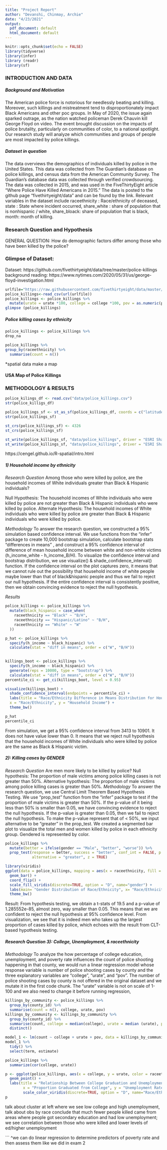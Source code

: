 ```yaml
---
title: "Project Report"
author: "Devanshi, Chinmay, Archie"
date: "4/23/2021"
output:
  pdf_document: default
  html_document: default
---
```


```r
knitr::opts_chunk$set(echo = FALSE)
library(tidyverse)
library(infer)
library (readr)
library(sf)
```
### INTRODUCTION AND DATA
##### Background and Motivation
The American police force is notorious for needlessly beating and killing. Moreover, such killings and mistreatment tend to disproportionately impact Black Americans and other poc groups. In May of 2020, the issue again sparked outrage, as the nation watched policeman Derek Chauvin kill George Floyd on video. The event brought discussion on the impacts of police brutality, particularly on communities of color, to a national spotlight. Our research study will analyze which communities and groups of people are most impacted by police killings. 

##### Dataset in question
The data overviews the demographics of individuals killed by police in the United States. This data was collected from The Guardian’s database on police killings, and census data from the American Community Survey. The Guardian’s database data was collected through verified crowdsourcing. The data was collected in 2015, and was used in the FiveThirtyEight article “Where Police Have Killed Americans in 2015.” The data is posted to the github page “fivethirtyeight/data” and can be found by the link. Relevant variables in the dataset include raceethnicity : Race/ethnicity of deceased, state : State where incident occurred, share_white : share of population that is nonhispanic / white, share_bloack: share of population that is black, month: month of killing.

### Research Question and Hypothesis

GENERAL QUESTION: How do demographic factors differ among those who have been killed by the police?

### Glimpse of Dataset:
Dataset: https://github.com/fivethirtyeight/data/tree/master/police-killings 
background reading: https://www.nytimes.com/2020/05/31/us/george-floyd-investigation.html 
```r
urlfile="https://raw.githubusercontent.com/fivethirtyeight/data/master/police-killings/police_killings.csv"
police_killings<-read_csv(url(urlfile))
police_killings <- police_killings %>% 
  mutate(urate = urate *100, college = college *100, pov = as.numeric(pov))
glimpse (police_killings)
```
##### Police killing cases by ethnicity
```r
police_killings <- police_killings %>%
drop_na

police_killings %>%
group_by(raceethnicity) %>%
  summarise(count = n())
```
*spatial data make a map

#### USA Map of Police Killings

### METHODOLOGY & RESULTS
```r
police_kilings_df <- read.csv("data/police_killings.csv")
str(police_killigs_df)

police_killings_sf <- st_as_sf(police_killings_df, coords = c("latitude", "longitude"))
str(police_killings_sf)

st_crs(police_killings_sf) <- 4326 
st_crs(police_killings_sf)

st_write(police_killings_sf, "data/police_killings", driver = "ESRI Shapefile")
st_write(police_killings_sf, "data/police_killings", driver = "ESRI Shapefile", delete_layer = TRUE)
```
https://cengel.github.io/R-spatial/intro.html

##### 1) Household income by ethnicity
*Research Question*
Among those who were killed by police, are the household incomes of White individuals greater than Black & Hispanic individuals?

Null Hypothesis: The household incomes of White individuals who were killed by police are not greater than Black & Hispanic individuals who were killed by police.
Alternate Hypothesis: The household incomes of White individuals who were killed by police are greater than Black & Hispanic individuals who were killed by police.

*Methodology*
To answer the research question, we constructed a 95% simulation based confidence interval. We use functions from the "infer" package to create 10,000 bootstrap simulation, calculate bootstrap stats "differences in means" , and construct a 95% confidence interval of difference of mean household income between white and non-white victims (h_income_white - h_income_B/H). To visualize the confidence interval and bootstrap distribution, we use visualize() & shade_confidence_interval() function. If the confidence interval on the plot captures zero, it means that we cannot rule out the possibility that household income of white people maybe lower than that of black&hispanic people and thus we fail to reject our null hypothesis. If the entire confidence interval is consistently positive, then we obtain convincing evidence to reject the null hypothesis.

*Results*
```r
police_killings <- police_killings %>%
  mutate(black_hispanic = case_when(
    raceethnicity == "Black" ~ "B/H",
    raceethnicity == "Hispanic/Latino" ~ "B/H",
    raceethnicity == "White" ~ "W"
  ))  

p_hat <- police_killings %>%
  specify(h_income ~ black_hispanic) %>%
  calculate(stat = "diff in means", order = c("W", "B/H")) 
  

killings_boot <- police_killings %>%
  specify(h_income ~ black_hispanic) %>%
  generate(reps = 10000, type = "bootstrap") %>%
  calculate(stat = "diff in means", order = c("W", "B/H")) 
percentile_ci <- get_ci(killings_boot, level = 0.95)

visualize(killings_boot) +
  shade_confidence_interval(endpoints = percentile_ci) + 
  labs(title = "Race/Ethnicity Difference in Means Distribution for Household Income", 
  x = "Race/Ethnicity", y = "Household Income") +
  theme_bw()

p_hat
percentile_ci
```

From simulation, we get a 95% confidence interval from 3413 to 10901. It does not have value lower than 0. It means that we reject null hypothesis that the household incomes of White individuals who were killed by police are the same as Black & Hispanic victim. 

##### 2): Killing cases by GENDER
*Research Question*
Are men more likely to be killed by police? 
Null hypothesis: The proportion of male victims among police killing cases is not greater than 50%.
Alternative hypothesis: The proportion of male victims among police killing cases is greater than 50%.
*Methodology*
To answer the research question, we use Central Limit Theorem Based Hypothesis Testing. We use "prop_test" function from the "infer" package to test if the proportion of male victims is greater than 50%. If the p-value of it being less than 50% is smaller than 0.05, we have convincing evidence to reject the null hypothesis. If the p-value is greater than 0.05, then we fail to reject the null hypothesis. To make the p-value represent that of < 50%, we input alternative to be "greater" in the prop_test. We created a segmented bar plot to visualize the total men and women killed by police in each ethnicity group. Gendered is represented by color.

```r
police_killings %>% 
  mutate(better = ifelse(gender == "Male", "better", "worse")) %>% 
  prop_test(response = better, success = "better", conf_int = FALSE, p = 0.5,
            alternative = "greater", z = TRUE)
```

```r
library(viridis)
ggplot(data = police_killings, mapping = aes(x = raceethnicity, fill = gender)) + 
  geom_bar() +
  coord_flip() + 
  scale_fill_viridis(discrete=TRUE, option = "D", name="gender") +
  labs(main= "Gender Distribution of Race/Ethnicity", x= "Race/Ethnicity", y="Count") +
  theme_bw()
```
Result:
From hypothesis testing, we obtain a t-stats of 19.5 and a p-value of 1.285552e-85, almost zero, way smaller than 0.05. This means that we are confident to reject the null hypothesis at 95% confidence level.
From visualization, we see that it is indeed men who takes up the largest proportion of cases killed by police, which echoes with the result from CLT-based hypothesis testing.


##### Research Question 3): College, Unemployment, & raceethnicity
*Methodology*
To analyze the how percentage of college education, unemployment, and poverty rate influences the count of police shooting happening in that county, we would run a linear regression model whose response variable is number of police shooting cases by county and the three explanatory variables are "college", "urate", and "pov". The number of police shooting cases by county is not offered in the original dataset and we mutate it in the first code chunk. The "urate" variable is not on scale of 1-100 and we also need to change it before running regression,

```r
killings_by_community <- police_killings %>% 
  group_by(county_id) %>% 
  summarise(count = n(), college, urate, pov)
killings_by_community <- killings_by_community %>% 
  group_by(county_id) %>% 
  summarise(count, college = median(college), urate = median (urate), pov = median(pov)) %>% 
  distinct()
```

```r
model_1 <- lm(count ~ college + urate + pov, data = killings_by_community)
model_1 %>%
  tidy() %>%
  select(term, estimate)
```


```r
police_killings %>%
  summarize(cor(college, urate))
```

```r
p <- ggplot(police_killings, aes(x = college, y = urate, color = raceethnicity)) +
  geom_point() + 
  labs(title = "Relationship Between College Graduation and Unemployment Rate",
        x = "Proportion Graduated from College", y = "Unemployment Rate") + 
        scale_color_viridis(discrete=TRUE, option = "D", name="Race/Ethnicity")
p
```

talk about cluster at  left  where we see low college and high unemployment, talk about obs by race
conclude that much fewer people killed came from areas where people got secondary education and had low unemployment; we see correlation between those who were killed and lower levels of ed/higher unemployment


```
^we can do linear regression to determine predictors of poverty rate and then assess them like we did in exam 2
